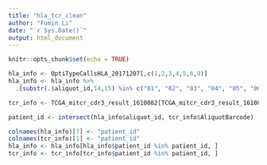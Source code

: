 ```yaml
---
title: "hla_tcr_clean"
author: "Fumin Li"
date: "`r Sys.Date()`"
output: html_document
---
```


```r
knitr::opts_chunk$set(echo = TRUE)
```

```r
hla_info <- OptiTypeCallsHLA_20171207[,c(1,2,3,4,5,6,9)]
hla_info <- hla_info %>%
  .[substr(.$aliquot_id,14,15) %in% c("01", "02", "03", "04", "05", "06", "07", "08", "09"), ]
```

```r
tcr_info <- TCGA_mitcr_cdr3_result_1610082[TCGA_mitcr_cdr3_result_1610082$chain == "beta",c(1,11)]
```

```r
patient_id <- intersect(hla_info$aliquot_id, tcr_info$AliquotBarcode)
```

```r
colnames(hla_info)[7] <- "patient_id"
colnames(tcr_info)[1] <- "patient_id"
hla_info <- hla_info[hla_info$patient_id %in% patient_id, ]
tcr_info <- tcr_info[tcr_info$patient_id %in% patient_id, ]
```



